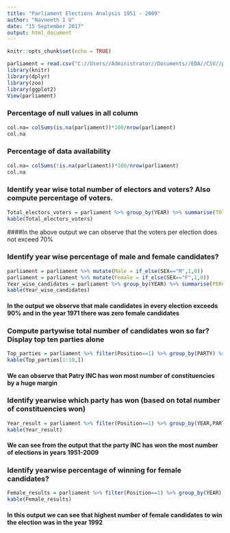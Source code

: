 ---
title: "Parliament Elections Analysis 1951 - 2009"
author: "Navneeth I U"
date: "15 September 2017"
output: html_document
---

```{r setup, include=FALSE}
knitr::opts_chunk$set(echo = TRUE)
```

```{r, message=FALSE, warning=FALSE}
parliament = read.csv("C://Users//Administrator//Documents//EDA//CSV//parliament.csv")
library(knitr)
library(dplyr)
library(zoo)
library(ggplot2)
View(parliament)
```

### Percentage of null values in all column 
```{r}
col.na= colSums(is.na(parliament))*100/nrow(parliament)
col.na
```

### Percentage of data availability 
```{r}
col.na= colSums(!is.na(parliament))*100/nrow(parliament)
col.na
```

### Identify year wise total number of electors and voters? Also compute percentage of voters.
```{r, message=FALSE, warning=FALSE}
Total_electors_voters = parliament %>% group_by(YEAR) %>% summarise(TOTAL_VOTERS=sum(VOTES,na.rm=TRUE), TOTAL_ELECTORS=sum(unique(ELECTORS),na.rm=TRUE),PERCENT_VOTERS=(TOTAL_VOTERS/TOTAL_ELECTORS*100))
kable(Total_electors_voters)
```

####In the above output we can observe that the voters per election does not exceed 70% 


### Identify year wise percentage of male and female candidates?
```{r, message=FALSE, warning=FALSE}
parliament = parliament %>% mutate(Male = if_else(SEX=="M",1,0))
parliament = parliament %>% mutate(Female = if_else(SEX=="F",1,0))
Year_wise_candidates = parliament %>% group_by(YEAR) %>% summarise(PERCENT_MALE = sum(Male)/n()*100, PERCENT_FEMALE = sum(Female)/n()*100)
kable(Year_wise_candidates)
```

#### In the output we observe that male candidates in every election exceeds 90% and in the year 1971 there was zero female candidates


### Compute partywise total number of candidates won so far? Display top ten parties alone
```{r, message=FALSE, warning=FALSE}
Top_parties = parliament %>% filter(Position==1) %>% group_by(PARTY) %>% summarise(CONSTITUENCY_VICTORIES = n()) %>% arrange(-CONSTITUENCY_VICTORIES)
kable(Top_parties[1:10,])
```

#### We can observe that Patry INC has won most number of constituencies by a huge margin


### Identify yearwise which party has won (based on total number of constituencies won)
```{r, message=FALSE, warning=FALSE}
Year_result = parliament %>% filter(Position==1) %>% group_by(YEAR,PARTY) %>% summarise(CONSTITUENCIES_WON = n()) %>% filter(CONSTITUENCIES_WON==max(CONSTITUENCIES_WON))
kable(Year_result)
```

#### We can see from the output that the party INC has won the most number of elections in years 1951-2009


### Identify yearwise percentage of winning for female candidates?
```{r, message=FALSE, warning=FALSE}
Female_results = parliament %>% filter(Position==1) %>% group_by(YEAR) %>% summarise(PERCENT_FEMALE_WON = sum(Female)/n()*100)
kable(Female_results)
```

#### In this output we can see that highest number of female candidates to win the election was in the year 1992 



